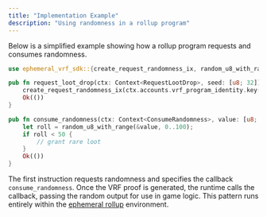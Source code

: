 ```yaml
---
title: "Implementation Example"
description: "Using randomness in a rollup program"
---
```


Below is a simplified example showing how a rollup program requests and consumes randomness.

```rust
use ephemeral_vrf_sdk::{create_request_randomness_ix, random_u8_with_range};

pub fn request_loot_drop(ctx: Context<RequestLootDrop>, seed: [u8; 32]) -> Result<()> {
    create_request_randomness_ix(ctx.accounts.vrf_program_identity.key(), seed, consume_randomness)?;
    Ok(())
}

pub fn consume_randomness(ctx: Context<ConsumeRandomness>, value: [u8; 32]) -> Result<()> {
    let roll = random_u8_with_range(&value, 0..100);
    if roll < 50 {
        // grant rare loot
    }
    Ok(())
}
```

The first instruction requests randomness and specifies the callback `consume_randomness`. Once the VRF proof is generated, the runtime calls the callback, passing the random output for use in game logic.
This pattern runs entirely within the [ephemeral rollup](/pages/get-started/introduction/ephemeral-rollup) environment.

